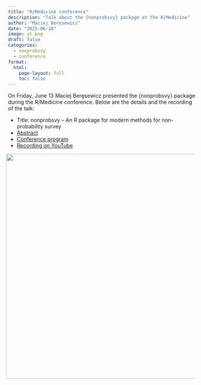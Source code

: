```yaml
---
title: "R/Medicine conference"
description: "Talk about the {nonprobsvy} package at the R/Medicine"
author: "Maciej Beręsewicz"
date: "2025-06-18"
image: yt.png
draft: false
categories:
  - nonprobsvy
  - conference
format:
  html:
    page-layout: full
    toc: false
---
```


On Friday, June 13 Maciej Beręsewicz presented the {nonprobsvy} package during the R/Medicine conference. Below are the details and the recording of the talk:

+ Title: nonprobsvy – An R package for modern methods for non-probability survey
+ [Abstract](https://rconsortium.github.io/RMedicine_website/abstracts.html#nonprobsvy-package)
+ [Conference program](https://rconsortium.github.io/RMedicine_website/Program.html)
+ [Recording on YouTube](https://youtu.be/MnEZlFcpmCE?si=ibmbd_pE03RYwIgx)

```{=html}
<div style="display: flex; justify-content: center; align-items: center;">
     <img src="Main-UPDATED.png" style="width: 600px; margin-right: 10px;"/>
</div>
```
